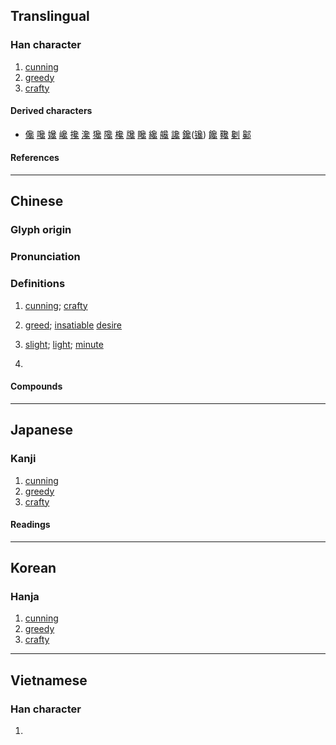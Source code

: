 {{character info}}
==Translingual==

===Han character===
{{Han char|rn=81|rad=比|as=13|sn=17|four=27213|canj=NRPPI|ids=⿱㲋兔}}

# [[cunning]]
# [[greedy]]
# [[crafty]]

====Derived characters====
* [[儳]] [[嚵]] [[㜶]] [[巉]] [[攙]] [[瀺]] [[㺥]] [[䧯]] [[欃]] [[㸥]] [[䂁]] [[纔]] [[艬]] [[讒]] [[鑱]]([[镵]]) [[饞]] [[䪌]] [[劖]] [[酁]]

====References====
{{Han ref|kx=0591.180|dkj=16767|dj=0983.220|hdz=10361.100|uh=6BDA}}

----

==Chinese==
{{zh-forms}}

===Glyph origin===
{{Han etym}}

===Pronunciation===
{{zh-pron
|m=chán
|c=caam4
|mn=chhâm
|mc=y
|oc=y
|cat=a,n
}}

===Definitions===
{{zh-hanzi}}

# {{lb|zh|literary}} [[cunning]]; [[crafty]]
#: {{zh-x|毚{chán}兔|cunning rabbit}}
# {{lb|zh|literary}} [[greed]]; [[insatiable]] [[desire]]
# {{lb|zh|literary}} [[slight]]; [[light]]; [[minute]]
# {{zh-alt-form|欃|[[sandalwood]]}}

====Compounds====
{{zh-der|毚檀|毚兔|毚欲|毚微}}

----

==Japanese==

===Kanji===
{{ja-kanji|grade=|rs=比13}}

# [[cunning]]
# [[greedy]]
# [[crafty]]

====Readings====
{{ja-readings
|goon=ぜん
|kanon=さん
|on=ざん
|kun=うさぎ-
}}

----

==Korean==

===Hanja===
{{ko-hanja|참}}

# [[cunning]]
# [[greedy]]
# [[crafty]]

----

==Vietnamese==

===Han character===
{{vi-readings|rs=比13|reading=sàm}}

# {{rfdef|vi|sort=比13}}